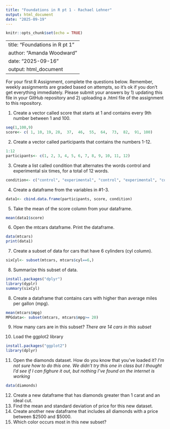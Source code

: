```yaml
---
title: "Foundations in R pt 1 - Rachael Lehner"
output: html_document
date: "2025-09-19"
---
```


```r
knitr::opts_chunk$set(echo = TRUE)
```

---
title: "Foundations in R pt 1"
author: "Amanda Woodward"
date: "2025-09-16"
output: html_document
---
For your first R Assignment, complete the questions below. Remember, weekly assignments are graded based on attempts, so it's ok if you don't get everything immediately. Please submit your answers by 1) updating this file in your GitHub repository and 2) uploading a .html file of the assignment to this repository. 

1. Create a vector called score that starts at 1 and contains every 9th number between 1 and 100.

```r
seq(1,100,9)
score<- c( 1, 10, 19, 28,  37,  46,  55,  64,  73,  82,  91, 100)
```

2. Create a vector called participants that contains the numbers 1-12.

```r
1:12
participants<- c(1, 2, 3, 4, 5, 6, 7, 8, 9, 10, 11, 12)
```

3. Create a list called condition that alternates the words control and experimental six times, for a total of 12 words.

```r
condition<- c("control", "experimental", "control", "experimental", "control", "experimental", "control", "experimental", "control", "experimental", "control", "experimental")
```

4. Create a dataframe from the variables in #1-3. 

```r
data1<- cbind.data.frame(participants, score, condition)
```



5. Take the mean of the score column from your dataframe.
```r
mean(data1$score)
```

6. Open the mtcars dataframe. Print the dataframe. 
```r
data(mtcars)
print(data1)
```

7. Create a subset of data for cars that have 6 cylinders (cyl column).
```r
sixCyl<- subset(mtcars, mtcars$cyl==6,)
```

8. Summarize this subset of data. 
```r
install.packages("dplyr")
library(dyplr)
summary(sixCyl)
```

8. Create a dataframe that contains cars with higher than average miles per gallon (mpg). 
```r
mean(mtcars$mpg)
MPGdata<- subset(mtcars, mtcars$mpg>= 20)

```

9. How many cars are in this subset? 
*There are 14 cars in this subset*

10. Load the ggplot2 library
```r
install.packages("ggplot2")
library(dplyr)
```

11. Open the diamonds dataset. How do you know that you've loaded it?
*I'm not sure how to do this one. We didn't try this one in class but I thought I'd see if I can fighure it out, but nothing I've found on the internet is working*
```r
data(diamonds)
```
12. Create a new dataframe that has diamonds greater than 1 carat and an ideal cut. 
13. Find the mean and standard deviation of price for this new dataset. 
14. Create another new dataframe that includes all diamonds with a price between $2500 and $5000. 
15. Which color occurs most in this new subset? 